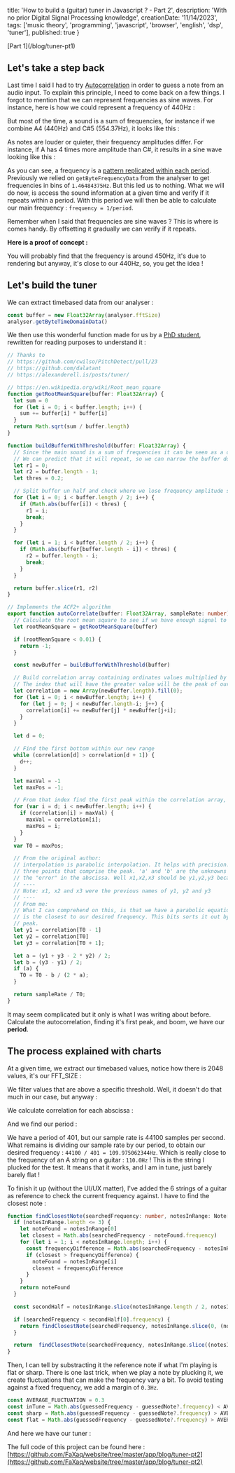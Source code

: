
  title: 'How to build a (guitar) tuner in Javascript ? - Part 2',
  description: 'With no prior Digital Signal Processing knowledge',
  creationDate: '11/14/2023',
  tags: ['music theory', 'programming', 'javascript', 'browser', 'english', 'dsp', 'tuner'],
  published: true
}

<BlogPostLayout meta={meta}>
[Part 1](/blog/tuner-pt1)

## Let's take a step back

Last time I said I had to try [Autocorrelation](https://en.wikipedia.org/wiki/Autocorrelation) in order to guess a note from an audio input. To explain this principle, I need to come back on a few things. I forgot to mention that we can represent frequencies as sine waves. For instance, here is how we could represent a frequency of 440Hz :

<ClearSineWave />

But most of the time, a sound is a sum of frequencies, for instance if we combine A4 (440Hz) and C#5 (554.37Hz), it looks like this : 

<SineWaveWithMultipleFrequencies />

As notes are louder or quieter, their frequency amplitudes differ. For instance, if A has 4 times more amplitude than C#, it results in a sine wave looking like this : 

<SineWaveWithSumOfFrequenciesDifferentAmplitudes />

As you can see, a frequency is a [pattern replicated within each period](https://www.mathsisfun.com/algebra/amplitude-period-frequency-phase-shift.html). Previously we relied on `getByteFrequencyData` from the analyser to get frequencies in bins of `1.46484375Hz`. But this led us to nothing. What we will do now, is access the sound information at a given time and verify if it repeats within a period. With this period we will then be able to calculate our main frequency : `frequency = 1/period`.

Remember when I said that frequencies are sine waves ? This is where is comes handy. By offsetting it gradually we can verify if it repeats.

__Here is a proof of concept :__

<div className="demo">
  <div className="border p-4">
    <MatchingSinWaves />
  </div>
</div>

You will probably find that the frequency is around 450Hz, it's due to rendering but anyway, it's close to our 440Hz, so, you get the idea !

## Let's build the tuner

We can extract timebased data from our analyser :

```ts
const buffer = new Float32Array(analyser.fftSize)
analyser.getByteTimeDomainData()
```

We then use this wonderful function made for us by a [PhD student](https://github.com/cwilso/PitchDetect/pull/23), rewritten for reading purposes to understand it :

```ts
// Thanks to
// https://github.com/cwilso/PitchDetect/pull/23
// https://github.com/dalatant
// https://alexanderell.is/posts/tuner/

// https://en.wikipedia.org/wiki/Root_mean_square
function getRootMeanSquare(buffer: Float32Array) {
  let sum = 0
  for (let i = 0; i < buffer.length; i++) {
    sum += buffer[i] * buffer[i]
  }
  return Math.sqrt(sum / buffer.length)
}

function buildBufferWithThreshold(buffer: Float32Array) {
  // Since the main sound is a sum of frequencies it can be seen as a composed sine wave
  // We can predict that it will repeat, so we can narrow the buffer down, to several occurences with a threshold
  let r1 = 0;
  let r2 = buffer.length - 1;
  let thres = 0.2;

  // Split buffer un half and check where we lose frequency amplitude so we can work on less data 
  for (let i = 0; i < buffer.length / 2; i++) {
    if (Math.abs(buffer[i]) < thres) {
      r1 = i;
      break;
    }
  }

  for (let i = 1; i < buffer.length / 2; i++) {
    if (Math.abs(buffer[buffer.length - i]) < thres) {
      r2 = buffer.length - i;
      break;
    }
  }

  return buffer.slice(r1, r2)
}

// Implements the ACF2+ algorithm
export function autoCorrelate(buffer: Float32Array, sampleRate: number) {
  // Calculate the root mean square to see if we have enough signal to perform operations
  let rootMeanSquare = getRootMeanSquare(buffer)

  if (rootMeanSquare < 0.01) {
    return -1;
  }

  const newBuffer = buildBufferWithThreshold(buffer)

  // Build correlation array containing ordinates values multiplied by a moving offset.
  // The index that will have the greater value will be the peak of our sine wave
  let correlation = new Array(newBuffer.length).fill(0);
  for (let i = 0; i < newBuffer.length; i++) {
    for (let j = 0; j < newBuffer.length-i; j++) {
      correlation[i] += newBuffer[j] * newBuffer[j+i];
    }
  }

  let d = 0;

  // Find the first bottom within our new range
  while (correlation[d] > correlation[d + 1]) {
    d++;
  }

  let maxVal = -1
  let maxPos = -1;

  // From that index find the first peak within the correlation array, our desired abscissa
  for (var i = d; i < newBuffer.length; i++) {
    if (correlation[i] > maxVal) {
      maxVal = correlation[i];
      maxPos = i;
    }
  }
  var T0 = maxPos;

  // From the original author:
  // interpolation is parabolic interpolation. It helps with precision. We suppose that a parabola pass through the
  // three points that comprise the peak. 'a' and 'b' are the unknowns from the linear equation system and b/(2a) is
  // the "error" in the abscissa. Well x1,x2,x3 should be y1,y2,y3 because they are the ordinates.
  // ----
  // Note: x1, x2 and x3 were the previous names of y1, y2 and y3
  // ----
  // From me:
  // What I can comprehend on this, is that we have a parabolic equation, but are unsure which of those three points
  // is the closest to our desired frequency. This bits sorts it out by comparing which is closer to the parabolic 
  // peak.
  let y1 = correlation[T0 - 1]
  let y2 = correlation[T0]
  let y3 = correlation[T0 + 1];

  let a = (y1 + y3 - 2 * y2) / 2;
  let b = (y3 - y1) / 2;
  if (a) {
    T0 = T0 - b / (2 * a);
  }

  return sampleRate / T0;
}
```

It may seem complicated but it only is what I was writing about before. Calculate the autocorrelation, finding it's first peak, and boom, we have our __period__.

## The process explained with charts

At a given time, we extract our timebased values, notice how there is 2048 values, it's our FFT_SIZE :

<BufferVisualiser />

We filter values that are above a specific threshold. Well, it doesn't do that much in our case, but anyway :

<NewBufferVisualiser />

We calculate correlation for each abscissa :

<CorrelationVisualiser />

And we find our period :

<CorrelationVisualiserWithPeriod />

We have a period of 401, but our sample rate is 44100 samples per second. What remains is dividing our sample rate by our period, to obtain our desired frequency : `44100 / 401 = 109.975062344Hz`. Which is really close to the frequency of an A string on a guitar : `110.0Hz` ! This is the string I plucked for the test. It means that it works, and I am in tune, just barely barely flat !

To finish it up (without the UI/UX matter), I've added the 6 strings of a guitar as reference to check the current frequency against. I have to find the closest note : 

```ts
function findClosestNote(searchedFrequency: number, notesInRange: Note[]): Note {
  if (notesInRange.length <= 3) {
    let noteFound = notesInRange[0]
    let closest = Math.abs(searchedFrequency - noteFound.frequency)
    for (let i = 1; i < notesInRange.length; i++) {
      const frequencyDifference = Math.abs(searchedFrequency - notesInRange[i].frequency)
      if (closest > frequencyDifference) {
        noteFound = notesInRange[i]
        closest = frequencyDifference
      }
    }
    return noteFound
  }

  const secondHalf = notesInRange.slice(notesInRange.length / 2, notesInRange.length)

  if (searchedFrequency < secondHalf[0].frequency) {
    return findClosestNote(searchedFrequency, notesInRange.slice(0, (notesInRange.length / 2) + 1))
  }

  return  findClosestNote(searchedFrequency, notesInRange.slice((notesInRange.length / 2) - 1, notesInRange.length))
}
```

Then, I can tell by substracting it the reference note if what I'm playing is flat or sharp. There is one last trick, when we play a note by plucking it, we create fluctuations that can make the frequency vary a bit. To avoid testing against a fixed frequency, we add a margin of `0.3Hz`.

```ts
const AVERAGE_FLUCTUATION = 0.3
const inTune = Math.abs(guessedFrequency - guessedNote?.frequency) < AVERAGE_FLUCTUATION
const sharp = Math.abs(guessedFrequency - guessedNote?.frequency) > AVERAGE_FLUCTUATION && (guessedFrequency - guessedNote?.frequency) > 0
const flat = Math.abs(guessedFrequency - guessedNote?.frequency) > AVERAGE_FLUCTUATION && (guessedFrequency - guessedNote?.frequency) < 0
```

And here we have our tuner :


<div className="demo">
  <div className="border p-4 h-64">
    <Tuner />
  </div>
</div>

The full code of this project can be found here : [https://github.com/FaXaq/website/tree/master/app/blog/tuner-pt2](https://github.com/FaXaq/website/tree/master/app/blog/tuner-pt2)
</BlogPostLayout>